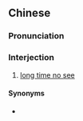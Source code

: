 {{also|很久没见}}
==Chinese==
{{zh-forms|s=很久没见}}

===Pronunciation===
{{zh-pron
|m=hěnjiǔméijiàn
|cat=intj
}}

===Interjection===
{{zh-interj}}

# [[long time no see]]

====Synonyms====
* {{zh-l|好久不見}}